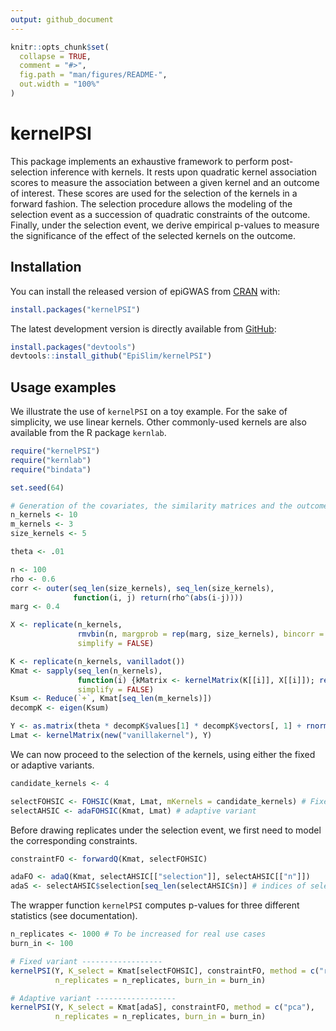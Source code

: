 ```yaml
---
output: github_document
---
```


<!-- README.md is generated from README.Rmd. Please edit that file -->

```r
knitr::opts_chunk$set(
  collapse = TRUE,
  comment = "#>",
  fig.path = "man/figures/README-",
  out.width = "100%"
)
```

# kernelPSI

This package implements an exhaustive framework to perform post-selection inference with kernels. It rests upon quadratic kernel association scores to measure the association between a given kernel and an outcome of interest. These scores are used for the 
selection of the kernels in a forward fashion. The selection procedure allows the modeling of the selection event as a succession of quadratic constraints of the outcome. Finally, under the selection event, we derive empirical p-values to measure the significance of the effect of the selected kernels on the outcome. 

## Installation 

You can install the released version of epiGWAS from [CRAN](https://CRAN.R-project.org) with:

```r
install.packages("kernelPSI")
```

The latest development version is directly available from [GitHub](https://github.com): 
```r
install.packages("devtools")
devtools::install_github("EpiSlim/kernelPSI")
```

## Usage examples
We illustrate the use of `kernelPSI` on a toy example. For the sake of simplicity, we use linear kernels. Other commonly-used kernels are also available from the R package `kernlab`. 

```r
require("kernelPSI")
require("kernlab")
require("bindata")

set.seed(64)

# Generation of the covariates, the similarity matrices and the outcome
n_kernels <- 10
m_kernels <- 3
size_kernels <- 5

theta <- .01 

n <- 100
rho <- 0.6
corr <- outer(seq_len(size_kernels), seq_len(size_kernels),
              function(i, j) return(rho^(abs(i-j))))
marg <- 0.4

X <- replicate(n_kernels,
               rmvbin(n, margprob = rep(marg, size_kernels), bincorr = corr),
               simplify = FALSE)

K <- replicate(n_kernels, vanilladot())
Kmat <- sapply(seq_len(n_kernels),
               function(i) {kMatrix <- kernelMatrix(K[[i]], X[[i]]); return(as.kernelMatrix(kMatrix, center = TRUE))},
               simplify = FALSE)
Ksum <- Reduce(`+`, Kmat[seq_len(m_kernels)])
decompK <- eigen(Ksum) 

Y <- as.matrix(theta * decompK$values[1] * decompK$vectors[, 1] + rnorm(n), ncol = 1)
Lmat <- kernelMatrix(new("vanillakernel"), Y)
```

We can now proceed to the selection of the kernels, using either the fixed or adaptive variants. 
```r
candidate_kernels <- 4

selectFOHSIC <- FOHSIC(Kmat, Lmat, mKernels = candidate_kernels) # Fixed variant
selectAHSIC <- adaFOHSIC(Kmat, Lmat) # adaptive variant
```

Before drawing replicates under the selection event, we first need to model the corresponding constraints. 
```r
constraintFO <- forwardQ(Kmat, selectFOHSIC)

adaFO <- adaQ(Kmat, selectAHSIC[["selection"]], selectAHSIC[["n"]])
adaS <- selectAHSIC$selection[seq_len(selectAHSIC$n)] # indices of selected kernels
```

The wrapper function `kernelPSI` computes p-values for three different statistics (see documentation). 
```r
n_replicates <- 1000 # To be increased for real use cases
burn_in <- 100

# Fixed variant ------------------
kernelPSI(Y, K_select = Kmat[selectFOHSIC], constraintFO, method = c("ridge", "hsic"),  
          n_replicates = n_replicates, burn_in = burn_in)

# Adaptive variant ------------------
kernelPSI(Y, K_select = Kmat[adaS], constraintFO, method = c("pca"), 
          n_replicates = n_replicates, burn_in = burn_in)
```
